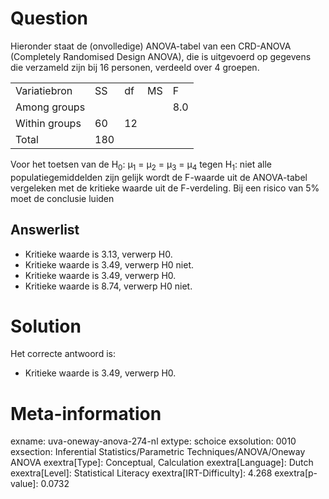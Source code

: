 Question
========

Hieronder staat de (onvolledige) ANOVA-tabel van een CRD-ANOVA
(Completely Randomised Design ANOVA), die is uitgevoerd op gegevens die
verzameld zijn bij 16 personen, verdeeld over 4 groepen. 

  --------------- ----- ---- ---- -----
  Variatiebron    SS    df   MS   F
  Among groups                    8.0
  Within groups   60    12         
  Total           180              
  --------------- ----- ---- ---- -----

Voor het toetsen van de H~0~: μ~1~ = μ~2~ = μ~3~ = μ~4~ tegen H~1~: niet
alle populatiegemiddelden zijn gelijk wordt de F-waarde uit de
ANOVA-tabel vergeleken met de kritieke waarde uit de F-verdeling. Bij
een risico van 5% moet de conclusie luiden


Answerlist
----------

* Kritieke waarde is 3.13, verwerp H0.
* Kritieke waarde is 3.49, verwerp H0 niet.
* Kritieke waarde is 3.49, verwerp H0.
* Kritieke waarde is 8.74, verwerp H0 niet.

Solution
========

Het correcte antwoord is: 

* Kritieke waarde is 3.49, verwerp H0.

Meta-information
================
exname: uva-oneway-anova-274-nl
extype: schoice
exsolution: 0010
exsection: Inferential Statistics/Parametric Techniques/ANOVA/Oneway ANOVA
exextra[Type]: Conceptual, Calculation
exextra[Language]: Dutch
exextra[Level]: Statistical Literacy
exextra[IRT-Difficulty]: 4.268
exextra[p-value]: 0.0732
